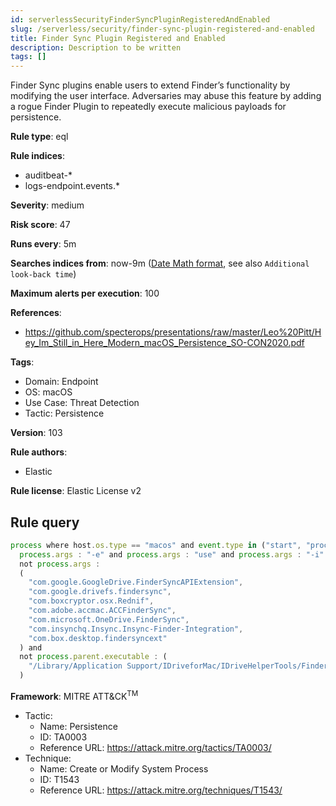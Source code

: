 ```yaml
---
id: serverlessSecurityFinderSyncPluginRegisteredAndEnabled
slug: /serverless/security/finder-sync-plugin-registered-and-enabled
title: Finder Sync Plugin Registered and Enabled
description: Description to be written
tags: []
---
```


<div id="finder-sync-plugin-registered-and-enabled"></div>

Finder Sync plugins enable users to extend Finder’s functionality by modifying the user interface. Adversaries may abuse this feature by adding a rogue Finder Plugin to repeatedly execute malicious payloads for persistence.

**Rule type**: eql

**Rule indices**: 

* auditbeat-*
* logs-endpoint.events.*

**Severity**: medium

**Risk score**: 47

**Runs every**: 5m

**Searches indices from**: now-9m ([Date Math format](((ref))/common-options.html#date-math), see also <DocLink id="serverlessSecurityRulesUiCreate" section="set-the-rules-schedule">`Additional look-back time`</DocLink>)

**Maximum alerts per execution**: 100

**References**: 

* https://github.com/specterops/presentations/raw/master/Leo%20Pitt/Hey_Im_Still_in_Here_Modern_macOS_Persistence_SO-CON2020.pdf

**Tags**: 

* Domain: Endpoint
* OS: macOS
* Use Case: Threat Detection
* Tactic: Persistence

**Version**: 103

**Rule authors**: 

* Elastic

**Rule license**: Elastic License v2

## Rule query

```js
process where host.os.type == "macos" and event.type in ("start", "process_started") and process.name : "pluginkit" and
  process.args : "-e" and process.args : "use" and process.args : "-i" and
  not process.args :
  (
    "com.google.GoogleDrive.FinderSyncAPIExtension",
    "com.google.drivefs.findersync",
    "com.boxcryptor.osx.Rednif",
    "com.adobe.accmac.ACCFinderSync",
    "com.microsoft.OneDrive.FinderSync",
    "com.insynchq.Insync.Insync-Finder-Integration",
    "com.box.desktop.findersyncext"
  ) and
  not process.parent.executable : (
    "/Library/Application Support/IDriveforMac/IDriveHelperTools/FinderPluginApp.app/Contents/MacOS/FinderPluginApp"
  )

```

**Framework**: MITRE ATT&CK<sup>TM</sup>

* Tactic:
    * Name: Persistence
    * ID: TA0003
    * Reference URL: https://attack.mitre.org/tactics/TA0003/
* Technique:
    * Name: Create or Modify System Process
    * ID: T1543
    * Reference URL: https://attack.mitre.org/techniques/T1543/

